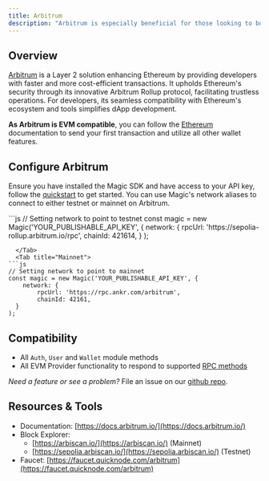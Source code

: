 ---
title: Arbitrum
description: "Arbitrum is especially beneficial for those looking to boost performance while maintaining the decentralized principles of Ethereum."
---

## Overview

[Arbitrum](https://arbitrum.io/rollup) is a Layer 2 solution enhancing Ethereum by providing developers with faster and more cost-efficient transactions. It upholds Ethereum's security through its innovative Arbitrum Rollup protocol, facilitating trustless operations. For developers, its seamless compatibility with Ethereum's ecosystem and tools simplifies dApp development.

**As Arbitrum is EVM compatible**, you can follow the [Ethereum](/docs/blockchains/featured-chains/ethereum/javascript) documentation to send your first transaction and utilize all other wallet features.

## Configure Arbitrum

Ensure you have installed the Magic SDK and have access to your API key, follow the [quickstart](/docs/home/quickstart/cli) to get started. You can use Magic's network aliases to connect to either testnet or mainnet on Arbitrum.

<Tabs>
  <Tab title="Testnet">
 ```js
 // Setting network to point to testnet
const magic = new Magic('YOUR_PUBLISHABLE_API_KEY', {
    network: {
        rpcUrl: 'https://sepolia-rollup.arbitrum.io/rpc',
        chainId: 421614,
  }
);

````
  </Tab>
  <Tab title="Mainnet">
```js
// Setting network to point to mainnet
const magic = new Magic('YOUR_PUBLISHABLE_API_KEY', {
    network: {
        rpcUrl: 'https://rpc.ankr.com/arbitrum',
        chainId: 42161,
  }
);
````

  </Tab>
</Tabs>

## Compatibility

- All `Auth`, `User` and `Wallet` module methods
- All EVM Provider functionality to respond to supported [RPC methods](/docs/api/client-side-sdks/web#evm-rpc-methods)

_Need a feature or see a problem?_ File an issue on our [github repo](https://github.com/magiclabs/magic-js).

## Resources & Tools

- Documentation: [https://docs.arbitrum.io/](https://docs.arbitrum.io/)
- Block Explorer:
  - [https://arbiscan.io/](https://arbiscan.io/) (Mainnet)
  - [https://sepolia.arbiscan.io/](https://sepolia.arbiscan.io/) (Testnet)
- Faucet: [https://faucet.quicknode.com/arbitrum](https://faucet.quicknode.com/arbitrum)
